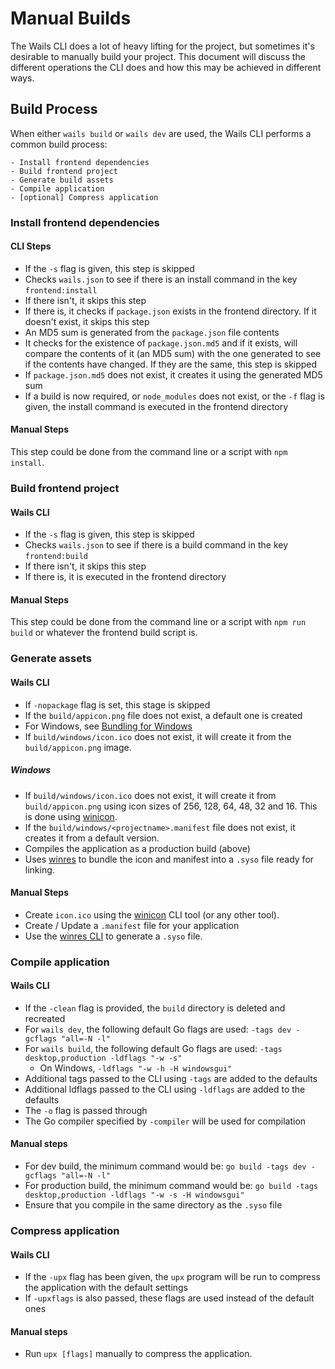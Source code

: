 # Manual Builds

The Wails CLI does a lot of heavy lifting for the project, but sometimes it's
desirable to manually build your project. This document will discuss the
different operations the CLI does and how this may be achieved in different
ways.

## Build Process

When either `wails build` or `wails dev` are used, the Wails CLI performs a
common build process:

    - Install frontend dependencies
    - Build frontend project
    - Generate build assets
    - Compile application
    - [optional] Compress application

### Install frontend dependencies

#### CLI Steps

- If the `-s` flag is given, this step is skipped
- Checks `wails.json` to see if there is an install command in the key
  `frontend:install`
- If there isn't, it skips this step
- If there is, it checks if `package.json` exists in the frontend directory. If
  it doesn't exist, it skips this step
- An MD5 sum is generated from the `package.json` file contents
- It checks for the existence of `package.json.md5` and if it exists, will
  compare the contents of it (an MD5 sum) with the one generated to see if the
  contents have changed. If they are the same, this step is skipped
- If `package.json.md5` does not exist, it creates it using the generated MD5
  sum
- If a build is now required, or `node_modules` does not exist, or the `-f` flag
  is given, the install command is executed in the frontend directory

#### Manual Steps

This step could be done from the command line or a script with `npm install`.

### Build frontend project

#### Wails CLI

- If the `-s` flag is given, this step is skipped
- Checks `wails.json` to see if there is a build command in the key
  `frontend:build`
- If there isn't, it skips this step
- If there is, it is executed in the frontend directory

#### Manual Steps

This step could be done from the command line or a script with `npm run build`
or whatever the frontend build script is.

### Generate assets

#### Wails CLI

- If `-nopackage` flag is set, this stage is skipped
- If the `build/appicon.png` file does not exist, a default one is created
- For Windows, see [Bundling for Windows](#windows)
- If `build/windows/icon.ico` does not exist, it will create it from the
  `build/appicon.png` image.

##### Windows

- If `build/windows/icon.ico` does not exist, it will create it from
  `build/appicon.png` using icon sizes of 256, 128, 64, 48, 32 and 16. This is
  done using [winicon](https://github.com/leaanthony/winicon).
- If the `build/windows/<projectname>.manifest` file does not exist, it creates
  it from a default version.
- Compiles the application as a production build (above)
- Uses [winres](https://github.com/tc-hib/winres) to bundle the icon and
  manifest into a `.syso` file ready for linking.

#### Manual Steps

- Create `icon.ico` using the [winicon](https://github.com/leaanthony/winicon)
  CLI tool (or any other tool).
- Create / Update a `.manifest` file for your application
- Use the [winres CLI](https://github.com/tc-hib/go-winres) to generate a
  `.syso` file.

### Compile application

#### Wails CLI

- If the `-clean` flag is provided, the `build` directory is deleted and
  recreated
- For `wails dev`, the following default Go flags are used:
  `-tags dev -gcflags "all=-N -l"`
- For `wails build`, the following default Go flags are used:
  `-tags desktop,production -ldflags "-w -s"`
  - On Windows, `-ldflags "-w -h -H windowsgui"`
- Additional tags passed to the CLI using `-tags` are added to the defaults
- Additional ldflags passed to the CLI using `-ldflags` are added to the
  defaults
- The `-o` flag is passed through
- The Go compiler specified by `-compiler` will be used for compilation

#### Manual steps

- For dev build, the minimum command would be:
  `go build -tags dev -gcflags "all=-N -l"`
- For production build, the minimum command would be:
  `go build -tags desktop,production -ldflags "-w -s -H windowsgui"`
- Ensure that you compile in the same directory as the `.syso` file

### Compress application

#### Wails CLI

- If the `-upx` flag has been given, the `upx` program will be run to compress
  the application with the default settings
- If `-upxflags` is also passed, these flags are used instead of the default
  ones

#### Manual steps

- Run `upx [flags]` manually to compress the application.
